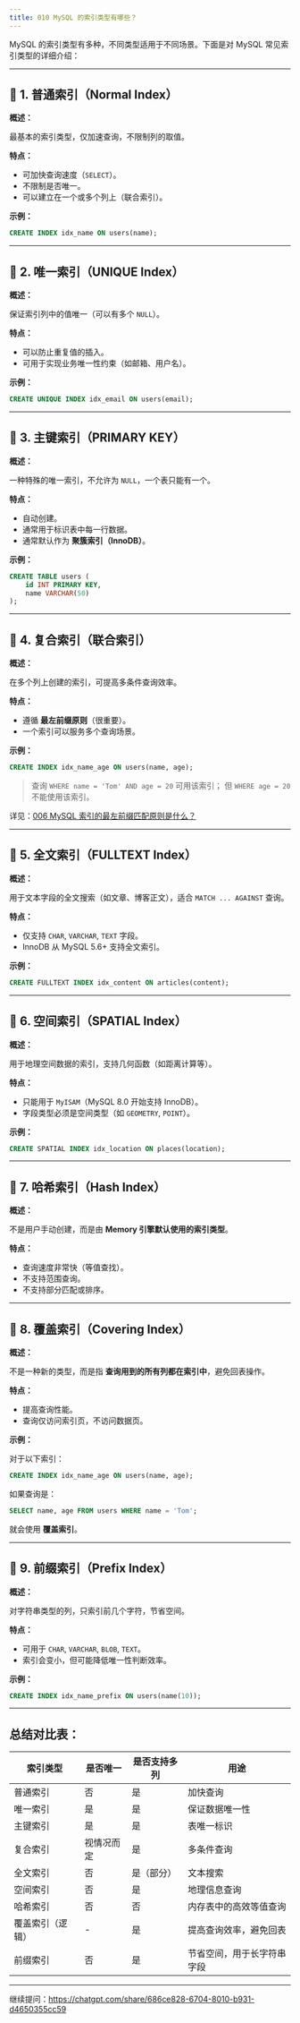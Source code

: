 ```yaml
---
title: 010 MySQL 的索引类型有哪些？
---
```


MySQL 的索引类型有多种，不同类型适用于不同场景。下面是对 MySQL 常见索引类型的详细介绍：

---

## 🔹 1. 普通索引（Normal Index）

**概述：**

最基本的索引类型，仅加速查询，不限制列的取值。

**特点：**

* 可加快查询速度（`SELECT`）。
* 不限制是否唯一。
* 可以建立在一个或多个列上（联合索引）。

**示例：**

```sql
CREATE INDEX idx_name ON users(name);
```

---

## 🔹 2. 唯一索引（UNIQUE Index）

**概述：**

保证索引列中的值唯一（可以有多个 `NULL`）。

**特点：**

* 可以防止重复值的插入。
* 可用于实现业务唯一性约束（如邮箱、用户名）。

**示例：**

```sql
CREATE UNIQUE INDEX idx_email ON users(email);
```

---

## 🔹 3. 主键索引（PRIMARY KEY）

**概述：**

一种特殊的唯一索引，不允许为 `NULL`，一个表只能有一个。

**特点：**

* 自动创建。
* 通常用于标识表中每一行数据。
* 通常默认作为 **聚簇索引（InnoDB）**。

**示例：**

```sql
CREATE TABLE users (
    id INT PRIMARY KEY,
    name VARCHAR(50)
);
```

---

## 🔹 4. 复合索引（联合索引）

**概述：**

在多个列上创建的索引，可提高多条件查询效率。

**特点：**

* 遵循 **最左前缀原则**（很重要）。
* 一个索引可以服务多个查询场景。

**示例：**

```sql
CREATE INDEX idx_name_age ON users(name, age);
```

> 查询 `WHERE name = 'Tom' AND age = 20` 可用该索引；
> 但 `WHERE age = 20` 不能使用该索引。

详见：[006 MySQL 索引的最左前缀匹配原则是什么？](/docs/006-leftmost-prefix-matching)

---

## 🔹 5. 全文索引（FULLTEXT Index）

**概述：**

用于文本字段的全文搜索（如文章、博客正文），适合 `MATCH ... AGAINST` 查询。

**特点：**

* 仅支持 `CHAR`, `VARCHAR`, `TEXT` 字段。
* InnoDB 从 MySQL 5.6+ 支持全文索引。

**示例：**

```sql
CREATE FULLTEXT INDEX idx_content ON articles(content);
```

---

## 🔹 6. 空间索引（SPATIAL Index）

**概述：**

用于地理空间数据的索引，支持几何函数（如距离计算等）。

**特点：**

* 只能用于 `MyISAM`（MySQL 8.0 开始支持 InnoDB）。
* 字段类型必须是空间类型（如 `GEOMETRY`, `POINT`）。

**示例：**

```sql
CREATE SPATIAL INDEX idx_location ON places(location);
```

---

## 🔹 7. 哈希索引（Hash Index）

**概述：**

不是用户手动创建，而是由 **Memory 引擎默认使用的索引类型**。

**特点：**

* 查询速度非常快（等值查找）。
* 不支持范围查询。
* 不支持部分匹配或排序。

---

## 🔹 8. 覆盖索引（Covering Index）

**概述：**

不是一种新的类型，而是指 **查询用到的所有列都在索引中**，避免回表操作。

**特点：**

* 提高查询性能。
* 查询仅访问索引页，不访问数据页。

**示例：**

对于以下索引：

```sql
CREATE INDEX idx_name_age ON users(name, age);
```

如果查询是：

```sql
SELECT name, age FROM users WHERE name = 'Tom';
```

就会使用 **覆盖索引**。

---

## 🔹 9. 前缀索引（Prefix Index）

**概述：**

对字符串类型的列，只索引前几个字符，节省空间。

**特点：**

* 可用于 `CHAR`, `VARCHAR`, `BLOB`, `TEXT`。
* 索引会变小，但可能降低唯一性判断效率。

**示例：**

```sql
CREATE INDEX idx_name_prefix ON users(name(10));
```

---

## 总结对比表：

| 索引类型     | 是否唯一  | 是否支持多列 | 用途            |
| -------- | ----- | ------ | ------------- |
| 普通索引     | 否     | 是      | 加快查询          |
| 唯一索引     | 是     | 是      | 保证数据唯一性       |
| 主键索引     | 是     | 是      | 表唯一标识         |
| 复合索引     | 视情况而定 | 是      | 多条件查询         |
| 全文索引     | 否     | 是（部分）  | 文本搜索          |
| 空间索引     | 否     | 是      | 地理信息查询        |
| 哈希索引     | 否     | 否      | 内存表中的高效等值查询   |
| 覆盖索引（逻辑） | -     | 是      | 提高查询效率，避免回表   |
| 前缀索引     | 否     | 是      | 节省空间，用于长字符串字段 |

---

继续提问：https://chatgpt.com/share/686ce828-6704-8010-b931-d4650355cc59
